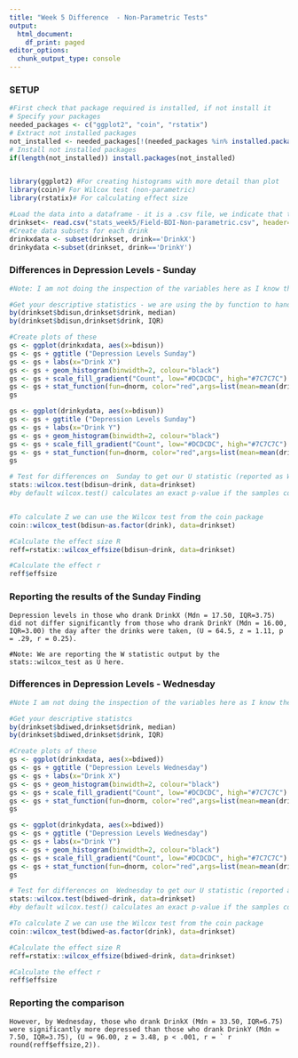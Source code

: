 ```yaml
---
title: "Week 5 Difference  - Non-Parametric Tests"
output:
  html_document:
    df_print: paged
editor_options:
  chunk_output_type: console
---
```



 
### SETUP
```r

#First check that package required is installed, if not install it
# Specify your packages
needed_packages <- c("ggplot2", "coin", "rstatix") 
# Extract not installed packages
not_installed <- needed_packages[!(needed_packages %in% installed.packages()[ , "Package"])]    
# Install not installed packages
if(length(not_installed)) install.packages(not_installed) 


library(ggplot2) #For creating histograms with more detail than plot
library(coin)# For Wilcox test (non-parametric)
library(rstatix)# For calculating effect size

#Load the data into a dataframe - it is a .csv file, we indicate that the first row is a header with colnames
drinkset<- read.csv("stats_week5/Field-BDI-Non-parametric.csv", header=TRUE)
#Create data subsets for each drink
drinkxdata <- subset(drinkset, drink=='DrinkX')
drinkydata <-subset(drinkset, drink=='DrinkY')
```


### Differences in Depression Levels - Sunday
```r
#Note: I am not doing the inspection of the variables here as I know they are not normal since this data has been designed to illustrate non-parametric difference

#Get your descriptive statistics - we are using the by function to handle the need to group
by(drinkset$bdisun,drinkset$drink, median)
by(drinkset$bdisun,drinkset$drink, IQR)

#Create plots of these
gs <- ggplot(drinkxdata, aes(x=bdisun))
gs <- gs + ggtitle ("Depression Levels Sunday")
gs <- gs + labs(x="Drink X")
gs <- gs + geom_histogram(binwidth=2, colour="black")
gs <- gs + scale_fill_gradient("Count", low="#DCDCDC", high="#7C7C7C")
gs <- gs + stat_function(fun=dnorm, color="red",args=list(mean=mean(drinkxdata$bdisun, na.rm=TRUE), sd=sd(drinkxdata$bdisun, na.rm=TRUE)))
gs

gs <- ggplot(drinkydata, aes(x=bdisun))
gs <- gs + ggtitle ("Depression Levels Sunday")
gs <- gs + labs(x="Drink Y")
gs <- gs + geom_histogram(binwidth=2, colour="black")
gs <- gs + scale_fill_gradient("Count", low="#DCDCDC", high="#7C7C7C")
gs <- gs + stat_function(fun=dnorm, color="red",args=list(mean=mean(drinkydata$bdisun, na.rm=TRUE), sd=sd(drinkydata$bdisun, na.rm=TRUE)))
gs

# Test for differences on  Sunday to get our U statistic (reported as W)
stats::wilcox.test(bdisun~drink, data=drinkset) 
#by default wilcox.test() calculates an exact p-value if the samples contain less than 50 finite values and there are no ties. Otherwise, a normal approximation is used. In our example, the sample contains less than 50 finite values but there are ties. That’s why the warning message “cannot compute exact p-value with ties” is appearing.


#To calculate Z we can use the Wilcox test from the coin package 
coin::wilcox_test(bdisun~as.factor(drink), data=drinkset)

#Calculate the effect size R
reff=rstatix::wilcox_effsize(bdisun~drink, data=drinkset)

#Calculate the effect r
reff$effsize

```
### Reporting the results of the Sunday Finding
```
Depression levels in those who drank DrinkX (Mdn = 17.50, IQR=3.75) did not differ significantly from those who drank DrinkY (Mdn = 16.00, IQR=3.00) the day after the drinks were taken, (U = 64.5, z = 1.11, p = .29, r = 0.25).

#Note: We are reporting the W statistic output by the stats::wilcox_test as U here.

```

### Differences in Depression Levels - Wednesday
```r
#Note I am not doing the inspection of the variables here as I know they are not normal since this data has been designed to illustrate non-parametric difference

#Get your descriptive statistcs
by(drinkset$bdiwed,drinkset$drink, median)
by(drinkset$bdiwed,drinkset$drink, IQR)

#Create plots of these
gs <- ggplot(drinkxdata, aes(x=bdiwed))
gs <- gs + ggtitle ("Depression Levels Wednesday")
gs <- gs + labs(x="Drink X")
gs <- gs + geom_histogram(binwidth=2, colour="black")
gs <- gs + scale_fill_gradient("Count", low="#DCDCDC", high="#7C7C7C")
gs <- gs + stat_function(fun=dnorm, color="red",args=list(mean=mean(drinkxdata$bdiwed, na.rm=TRUE), sd=sd(drinkxdata$bdiwed, na.rm=TRUE)))
gs

gs <- ggplot(drinkydata, aes(x=bdiwed))
gs <- gs + ggtitle ("Depression Levels Wednesday")
gs <- gs + labs(x="Drink Y")
gs <- gs + geom_histogram(binwidth=2, colour="black")
gs <- gs + scale_fill_gradient("Count", low="#DCDCDC", high="#7C7C7C")
gs <- gs + stat_function(fun=dnorm, color="red",args=list(mean=mean(drinkydata$bdiwed, na.rm=TRUE), sd=sd(drinkydata$bdiwed, na.rm=TRUE)))
gs

# Test for differences on  Wednesday to get our U statistic (reported as W)
stats::wilcox.test(bdiwed~drink, data=drinkset) 
#by default wilcox.test() calculates an exact p-value if the samples contain less than 50 finite values and there are no ties. Otherwise, a normal approximation is used. In our example, the sample contains less than 50 finite values but there are ties. That’s why the warning message “cannot compute exact p-value with ties” is appearing.

#To calculate Z we can use the Wilcox test from the coin package 
coin::wilcox_test(bdiwed~as.factor(drink), data=drinkset)

#Calculate the effect size R
reff=rstatix::wilcox_effsize(bdiwed~drink, data=drinkset)

#Calculate the effect r
reff$effsize

```
### Reporting the comparison
```
However, by Wednesday, those who drank DrinkX (Mdn = 33.50, IQR=6.75) were significantly more depressed than those who drank DrinkY (Mdn = 7.50, IQR=3.75), (U = 96.00, z = 3.48, p < .001, r = ` r round(reff$effsize,2)).
```